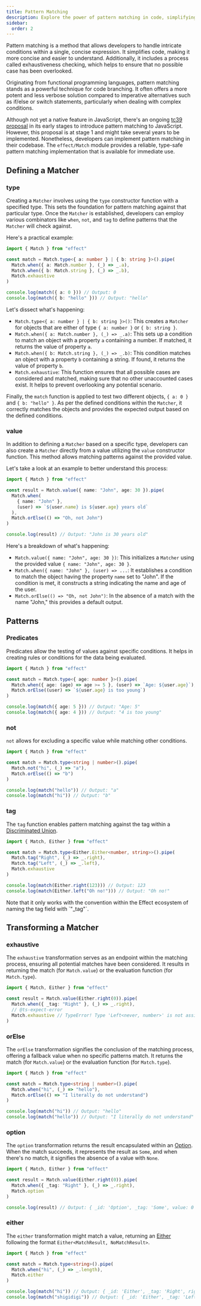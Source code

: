 ```yaml
---
title: Pattern Matching
description: Explore the power of pattern matching in code, simplifying complex conditions into concise expressions. Learn about exhaustiveness checking and discover how to implement pattern matching in JavaScript using the `effect/Match` module. Dive into defining matchers, patterns, predicates, and transformations for enhanced code branching and readability.
sidebar:
  order: 2
---
```



Pattern matching is a method that allows developers to handle intricate conditions within a single, concise expression. It simplifies code, making it more concise and easier to understand. Additionally, it includes a process called exhaustiveness checking, which helps to ensure that no possible case has been overlooked.

Originating from functional programming languages, pattern matching stands as a powerful technique for code branching. It often offers a more potent and less verbose solution compared to imperative alternatives such as if/else or switch statements, particularly when dealing with complex conditions.

Although not yet a native feature in JavaScript, there's an ongoing [tc39 proposal](https://github.com/tc39/proposal-pattern-matching) in its early stages to introduce pattern matching to JavaScript. However, this proposal is at stage 1 and might take several years to be implemented. Nonetheless, developers can implement pattern matching in their codebase. The `effect/Match` module provides a reliable, type-safe pattern matching implementation that is available for immediate use.

## Defining a Matcher

### type

Creating a `Matcher` involves using the `type` constructor function with a specified type. This sets the foundation for pattern matching against that particular type. Once the `Matcher` is established, developers can employ various combinators like `when`, `not`, and `tag` to define patterns that the `Matcher` will check against.

Here's a practical example:

```ts twoslash
import { Match } from "effect"

const match = Match.type<{ a: number } | { b: string }>().pipe(
  Match.when({ a: Match.number }, (_) => _.a),
  Match.when({ b: Match.string }, (_) => _.b),
  Match.exhaustive
)

console.log(match({ a: 0 })) // Output: 0
console.log(match({ b: "hello" })) // Output: "hello"
```

Let's dissect what's happening:

- `Match.type<{ a: number } | { b: string }>()`: This creates a `Matcher` for objects that are either of type `{ a: number }` or `{ b: string }`.
- `Match.when({ a: Match.number }, (_) => _.a)`: This sets up a condition to match an object with a property `a` containing a number. If matched, it returns the value of property `a`.
- `Match.when({ b: Match.string }, (_) => _.b)`: This condition matches an object with a property `b` containing a string. If found, it returns the value of property `b`.
- `Match.exhaustive`: This function ensures that all possible cases are considered and matched, making sure that no other unaccounted cases exist. It helps to prevent overlooking any potential scenario.

Finally, the `match` function is applied to test two different objects, `{ a: 0 }` and `{ b: "hello" }`. As per the defined conditions within the `Matcher`, it correctly matches the objects and provides the expected output based on the defined conditions.

### value

In addition to defining a `Matcher` based on a specific type, developers can also create a `Matcher` directly from a value utilizing the `value` constructor function. This method allows matching patterns against the provided value.

Let's take a look at an example to better understand this process:

```ts twoslash
import { Match } from "effect"

const result = Match.value({ name: "John", age: 30 }).pipe(
  Match.when(
    { name: "John" },
    (user) => `${user.name} is ${user.age} years old`
  ),
  Match.orElse(() => "Oh, not John")
)

console.log(result) // Output: "John is 30 years old"
```

Here's a breakdown of what's happening:

- `Match.value({ name: "John", age: 30 })`: This initializes a `Matcher` using the provided value `{ name: "John", age: 30 }`.
- `Match.when({ name: "John" }, (user) => ...`: It establishes a condition to match the object having the property `name` set to "John". If the condition is met, it constructs a string indicating the name and age of the user.
- `Match.orElse(() => "Oh, not John")`: In the absence of a match with the name "John," this provides a default output.

## Patterns

### Predicates

Predicates allow the testing of values against specific conditions. It helps in creating rules or conditions for the data being evaluated.

```ts twoslash
import { Match } from "effect"

const match = Match.type<{ age: number }>().pipe(
  Match.when({ age: (age) => age >= 5 }, (user) => `Age: ${user.age}`),
  Match.orElse((user) => `${user.age} is too young`)
)

console.log(match({ age: 5 })) // Output: "Age: 5"
console.log(match({ age: 4 })) // Output: "4 is too young"
```

### not

`not` allows for excluding a specific value while matching other conditions.

```ts twoslash
import { Match } from "effect"

const match = Match.type<string | number>().pipe(
  Match.not("hi", (_) => "a"),
  Match.orElse(() => "b")
)

console.log(match("hello")) // Output: "a"
console.log(match("hi")) // Output: "b"
```

### tag

The `tag` function enables pattern matching against the tag within a [Discriminated Union](https://www.typescriptlang.org/docs/handbook/typescript-in-5-minutes-func.html#discriminated-unions).

```ts twoslash
import { Match, Either } from "effect"

const match = Match.type<Either.Either<number, string>>().pipe(
  Match.tag("Right", (_) => _.right),
  Match.tag("Left", (_) => _.left),
  Match.exhaustive
)

console.log(match(Either.right(123))) // Output: 123
console.log(match(Either.left("Oh no!"))) // Output: "Oh no!"
```

<Aside type="caution">
  Note that it only works with the convention within the Effect ecosystem of
  naming the tag field with `"_tag"`.
</Aside>

## Transforming a Matcher

### exhaustive

The `exhaustive` transformation serves as an endpoint within the matching process, ensuring all potential matches have been considered. It results in returning the match (for `Match.value`) or the evaluation function (for `Match.type`).

```ts twoslash
import { Match, Either } from "effect"

const result = Match.value(Either.right(0)).pipe(
  Match.when({ _tag: "Right" }, (_) => _.right),
  // @ts-expect-error
  Match.exhaustive // TypeError! Type 'Left<never, number>' is not assignable to type 'never'
)
```

### orElse

The `orElse` transformation signifies the conclusion of the matching process, offering a fallback value when no specific patterns match. It returns the match (for `Match.value`) or the evaluation function (for `Match.type`).

```ts twoslash
import { Match } from "effect"

const match = Match.type<string | number>().pipe(
  Match.when("hi", (_) => "hello"),
  Match.orElse(() => "I literally do not understand")
)

console.log(match("hi")) // Output: "hello"
console.log(match("hello")) // Output: "I literally do not understand"
```

### option

The `option` transformation returns the result encapsulated within an [Option](/other/data-types/option). When the match succeeds, it represents the result as `Some`, and when there's no match, it signifies the absence of a value with `None`.

```ts twoslash
import { Match, Either } from "effect"

const result = Match.value(Either.right(0)).pipe(
  Match.when({ _tag: "Right" }, (_) => _.right),
  Match.option
)

console.log(result) // Output: { _id: 'Option', _tag: 'Some', value: 0 }
```

### either

The `either` transformation might match a value, returning an [Either](/other/data-types/either) following the format `Either<MatchResult, NoMatchResult>`.

```ts twoslash
import { Match } from "effect"

const match = Match.type<string>().pipe(
  Match.when("hi", (_) => _.length),
  Match.either
)

console.log(match("hi")) // Output: { _id: 'Either', _tag: 'Right', right: 2 }
console.log(match("shigidigi")) // Output: { _id: 'Either', _tag: 'Left', left: 'shigidigi' }
```
